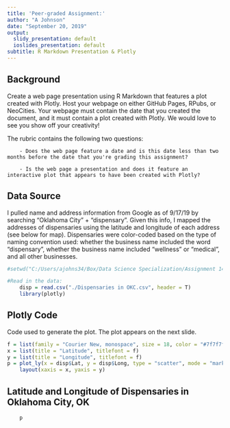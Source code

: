 ---
title: 'Peer-graded Assignment:'
author: "A Johnson"
date: "September 20, 2019"
output:
  slidy_presentation: default
  ioslides_presentation: default
subtitle: R Markdown Presentation & Plotly
---

## Background

Create a web page presentation using R Markdown that features a plot created with Plotly. Host your webpage on either GitHub Pages, RPubs, or NeoCities. Your webpage must contain the date that you created the document, and it must contain a plot created with Plotly. We would love to see you show off your creativity! 

The rubric contains the following two questions:

        - Does the web page feature a date and is this date less than two months before the date that you're grading this assignment?

        - Is the web page a presentation and does it feature an interactive plot that appears to have been created with Plotly?

## Data Source

I pulled name and address information from Google as of 9/17/19 by searching "Oklahoma City" + "dispensary". Given this info, I mapped the addresses of dispensaries using the latitude and longitude of each address (see below for map). Dispensaries were color-coded based on the type of naming convention used: whether the business name included the word "dispensary", whether the business name included "wellness" or "medical", and all other businesses. 

```{r, include = FALSE}
#setwd("C:/Users/ajohns34/Box/Data Science Specialization/Assignment 14")

#Read in the data:
    disp = read.csv("./Dispensaries in OKC.csv", header = T)
    library(plotly)
```

## Plotly Code

Code used to generate the plot. The plot appears on the next slide.
```{r plotcode, tidy=TRUE}
f = list(family = "Courier New, monospace", size = 18, color = "#7f7f7f")
x = list(title = "Latitude", titlefont = f)
y = list(title = "Longitude", titlefont = f)
p = plot_ly(x = disp$Lat, y = disp$Long, type = "scatter", mode = "markers", color = disp$Type) %>%
    layout(xaxis = x, yaxis = y)

```

## Latitude and Longitude of Dispensaries in Oklahoma City, OK

```{r map, echo = FALSE}

    p    
    
```


